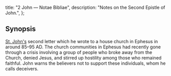   title: "2 John — Notae Bibliae",
  description: "Notes on the Second Epistle of John.",
};

<Initial text="Second John"/>

## Synopsis

[St. John's](/people/saints/john) second letter which he wrote to a house church in Ephesus in around 85–95 AD. The church communities in Ephesus had recently gone through a crisis involving a group of people who broke away from the Church, denied Jesus, and stirred up hostility among those who remained faithful. John warns the believers not to support these individuals, whom he calls deceivers.
